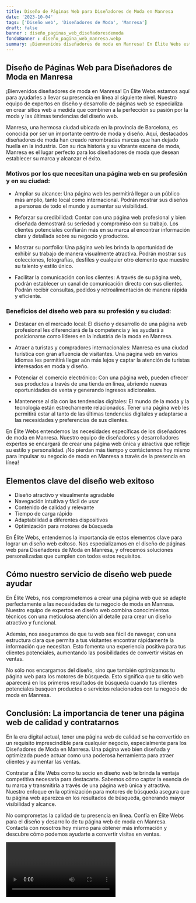 ```yaml
---
title: Diseño de Páginas Web para Diseñadores de Moda en Manresa
date: '2023-10-04'
tags: ['Diseño web', 'Diseñadores de Moda', 'Manresa']
draft: false
banner : diseño_paginas_web_diseñadoresdemoda
fondoBanner : diseño_pagina_web_manresa.webp
summary: ¡Bienvenidos diseñadores de moda en Manresa! En Élite Webs estamos aquí para ayudarles a llevar su presencia en línea al siguiente nivel. Nuestro equipo de expertos en diseño y desarrollo de páginas web se especializa en crear sitios web a medida que combinen a la perfección su pasión por la moda y las últimas tendencias del diseño web.
---
```


## Diseño de Páginas Web para Diseñadores de Moda en Manresa

¡Bienvenidos diseñadores de moda en Manresa! En Élite Webs estamos aquí para ayudarles a llevar su presencia en línea al siguiente nivel. Nuestro equipo de expertos en diseño y desarrollo de páginas web se especializa en crear sitios web a medida que combinen a la perfección su pasión por la moda y las últimas tendencias del diseño web.

Manresa, una hermosa ciudad ubicada en la provincia de Barcelona, es conocida por ser un importante centro de moda y diseño. Aquí, destacados diseñadores de moda han creado renombradas marcas que han dejado huella en la industria. Con su rica historia y su vibrante escena de moda, Manresa es el lugar perfecto para los diseñadores de moda que desean establecer su marca y alcanzar el éxito.

### Motivos por los que necesitan una página web en su profesión y en su ciudad:

- Ampliar su alcance: Una página web les permitirá llegar a un público más amplio, tanto local como internacional. Podrán mostrar sus diseños a personas de todo el mundo y aumentar su visibilidad.

- Reforzar su credibilidad: Contar con una página web profesional y bien diseñada demostrará su seriedad y compromiso con su trabajo. Los clientes potenciales confiarán más en su marca al encontrar información clara y detallada sobre su negocio y productos.

- Mostrar su portfolio: Una página web les brinda la oportunidad de exhibir su trabajo de manera visualmente atractiva. Podrán mostrar sus colecciones, fotografías, desfiles y cualquier otro elemento que muestre su talento y estilo único.

- Facilitar la comunicación con los clientes: A través de su página web, podrán establecer un canal de comunicación directo con sus clientes. Podrán recibir consultas, pedidos y retroalimentación de manera rápida y eficiente.

### Beneficios del diseño web para su profesión y su ciudad:

- Destacar en el mercado local: El diseño y desarrollo de una página web profesional les diferenciará de la competencia y les ayudará a posicionarse como líderes en la industria de la moda en Manresa.

- Atraer a turistas y compradores internacionales: Manresa es una ciudad turística con gran afluencia de visitantes. Una página web en varios idiomas les permitirá llegar aún más lejos y captar la atención de turistas interesados en moda y diseño.

- Potenciar el comercio electrónico: Con una página web, pueden ofrecer sus productos a través de una tienda en línea, abriendo nuevas oportunidades de venta y generando ingresos adicionales.

- Mantenerse al día con las tendencias digitales: El mundo de la moda y la tecnología están estrechamente relacionados. Tener una página web les permitirá estar al tanto de las últimas tendencias digitales y adaptarse a las necesidades y preferencias de sus clientes.

En Élite Webs entendemos las necesidades específicas de los diseñadores de moda en Manresa. Nuestro equipo de diseñadores y desarrolladores expertos se encargará de crear una página web única y atractiva que refleje su estilo y personalidad. ¡No pierdan más tiempo y contáctennos hoy mismo para impulsar su negocio de moda en Manresa a través de la presencia en línea!

<GifSeo />

<Cta />

## Elementos clave del diseño web exitoso

- Diseño atractivo y visualmente agradable
- Navegación intuitiva y fácil de usar
- Contenido de calidad y relevante
- Tiempo de carga rápido
- Adaptabilidad a diferentes dispositivos
- Optimización para motores de búsqueda

En Élite Webs, entendemos la importancia de estos elementos clave para lograr un diseño web exitoso. Nos especializamos en el diseño de páginas web para Diseñadores de Moda en Manresa, y ofrecemos soluciones personalizadas que cumplen con todos estos requisitos.

## Cómo nuestro servicio de diseño web puede ayudar

En Élite Webs, nos comprometemos a crear una página web que se adapte perfectamente a las necesidades de tu negocio de moda en Manresa. Nuestro equipo de expertos en diseño web combina conocimientos técnicos con una meticulosa atención al detalle para crear un diseño atractivo y funcional.

Además, nos aseguramos de que tu web sea fácil de navegar, con una estructura clara que permita a tus visitantes encontrar rápidamente la información que necesitan. Esto fomenta una experiencia positiva para tus clientes potenciales, aumentando las posibilidades de convertir visitas en ventas.

No sólo nos encargamos del diseño, sino que también optimizamos tu página web para los motores de búsqueda. Esto significa que tu sitio web aparecerá en los primeros resultados de búsqueda cuando tus clientes potenciales busquen productos o servicios relacionados con tu negocio de moda en Manresa.

## Conclusión: La importancia de tener una página web de calidad y contratarnos

En la era digital actual, tener una página web de calidad se ha convertido en un requisito imprescindible para cualquier negocio, especialmente para los Diseñadores de Moda en Manresa. Una página web bien diseñada y optimizada puede actuar como una poderosa herramienta para atraer clientes y aumentar las ventas.

Contratar a Élite Webs como tu socio en diseño web te brinda la ventaja competitiva necesaria para destacarte. Sabemos cómo captar la esencia de tu marca y transmitirla a través de una página web única y atractiva. Nuestro enfoque en la optimización para motores de búsqueda asegura que tu página web aparezca en los resultados de búsqueda, generando mayor visibilidad y alcance.

No comprometas la calidad de tu presencia en línea. Confía en Élite Webs para el diseño y desarrollo de tu página web de moda en Manresa. Contacta con nosotros hoy mismo para obtener más información y descubre cómo podemos ayudarte a convertir visitas en ventas.

<Video />

<CtaBot job='Diseñadores de Moda' city='Manresa'/>

<Gmaps query='Manresa+españa+maps' />